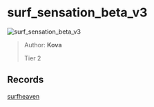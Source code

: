 
# surf_sensation_beta_v3

![surf_sensation_beta_v3](https://raw.githubusercontent.com/Sayt123/SurfMapPics/Maps-and-bonuses/csgo/surf_sensation_beta_v3.jpg)

> Author: **Kova**
>
> Tier 2

## Records

[surfheaven](https://surfheaven.eu/map/surf_sensation_beta_v3)
